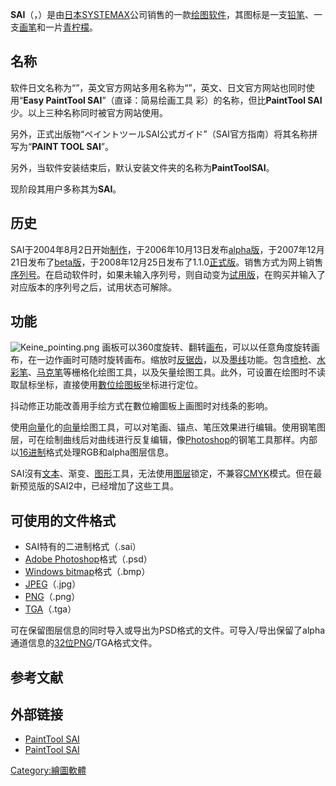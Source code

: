 {{NoteTA
|G1 = IT
}}
{{Infobox Software
| name = PaintTool SAI
| name_ol = ペイントツールSAI
| logo = 
| screenshot = PaintToolSAI Interface.png
| caption = PaintTool SAI 1.1.0 執行於[[Windows_7|Windows 7]]
| developer = {{flagicon|JPN}}[[Systemax_Software_Development|Systemax Software Development]]
| latest release version = 1.2.5
| latest release date = {{Release date and age|2016|4|25}}<ref>http://systemax.jp/en/sai/history_v1.txt</ref>
| latest preview version = 2 Beta<ref>http://systemax.jp/en/sai/devdept.html</ref>
| latest preview date = {{Release date and age|2018|12|23}}<ref>http://systemax.jp/en/sai/history_v2.txt</ref>
| programming language = [[C++|C++]]
| operating system = [[Microsoft_Windows|Microsoft Windows]]
| size = 2MB
| language = [[日语|日语]]、[[英语|英语]]、[[德语|德语]]
| license = [[共享軟體|共享軟體]]（可试用31天）
| genre = [[位图图像编辑器|位图图像编辑器]]
| website = [http://systemax.jp/en/sai/ systemax.jp/en/sai]
}}
'''SAI'''（{{lang-ja|ペイントツールSAI}}，{{lang-en|Easy PaintTool SAI}}）是由[[日本|日本]][[SYSTEMAX|SYSTEMAX]]公司销售的一款[[绘图软件|绘图软件]]，其图标是一支[[铅笔|铅笔]]、一支[[画笔|画笔]]和一片[[青柠檬|青柠檬]]。

== 名称 ==
软件日文名称为“'''{{lang|ja|ペイントツールSAI}}'''”，英文官方网站多用名称为“'''{{lang|en|PaintTool SAI}}'''”，英文、日文官方网站也同时使用“'''Easy PaintTool SAI'''”（直译：简易绘画工具 彩）的名称，但比'''PaintTool SAI'''少。以上三种名称同时被官方网站使用。

另外，正式出版物“ペイントツールSAI公式ガイド”（SAI官方指南）将其名称拼写为“'''PAINT TOOL SAI'''”。

另外，当软件安装结束后，默认安装文件夹的名称为'''PaintToolSAI'''。

现阶段其用户多称其为'''SAI'''。

== 历史 ==
SAI于2004年8月2日开始[[制作|制作]]，于2006年10月13日发布[[alpha版|alpha版]]，于2007年12月21日发布了[[beta版|beta版]]，于2008年12月25日发布了1.1.0[[正式版|正式版]]。销售方式为网上销售[[序列号|序列号]]。在启动软件时，如果未输入序列号，则自动变为[[试用软件|试用版]]，在购买并输入了对应版本的序列号之后，试用状态可解除。

== 功能 ==
[[File:Keine_pointing.png|thumb]]
画板可以360度旋转、翻转[[画布|画布]]，可以以任意角度旋转画布，在一边作画时可随时旋转画布。缩放时[[反锯齿|反锯齿]]，以及[[墨线|墨线]]功能。包含[[喷枪|喷枪]]、[[水彩|水彩笔]]、[[马克笔|马克笔]]等栅格化绘图工具，以及矢量绘图工具。此外，可设置在绘图时不读取鼠标坐标，直接使用[[數位绘图板|數位绘图板]]坐标进行定位。

抖动修正功能改善用手绘方式在數位繪圖板上画图时对线条的影响。

使用[[向量圖|向量]]化的[[向量圖|向量]]绘图工具，可以对笔画、锚点、笔压效果进行编辑。使用钢笔图层，可在绘制曲线后对曲线进行反复编辑，像[[Photoshop|Photoshop]]的钢笔工具那样。内部以[[16进制|16进制]]格式处理RGB和alpha图层信息。

SAI沒有[[文本|文本]]、渐变、[[图形|图形]]工具，无法使用[[图层|图层]]锁定，不兼容[[CMYK|CMYK]]模式。但在最新预览版的SAI2中，已经增加了这些工具。

== 可使用的文件格式 ==
* SAI特有的二进制格式（.sai）
* [[Adobe_Photoshop|Adobe Photoshop]]格式（.psd）
* [[Windows_bitmap|Windows bitmap]]格式（.bmp）
* [[JPEG|JPEG]]（.jpg）
* [[Portable_Network_Graphics|PNG]]（.png）
* [[TGA|TGA]]（.tga）

可在保留图层信息的同时导入或导出为PSD格式的文件。可导入/导出保留了alpha通道信息的[[32位|32位]]PNG/TGA格式文件。

== 参考文献 ==
{{reflist}}

== 外部链接 ==
* [http://www.systemax.jp/en/sai/ PaintTool SAI]{{Wayback|url=http://www.systemax.jp/en/sai/ |date=20090227044145 }}{{en}}
* [http://www.systemax.jp/ja/sai/ PaintTool SAI]{{Wayback|url=http://www.systemax.jp/ja/sai/ |date=20110722125131 }}{{ja}}

[[Category:繪圖軟體|Category:繪圖軟體]]